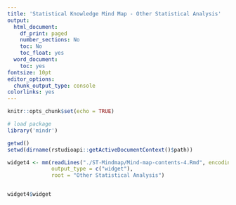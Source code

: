 ```yaml
---
title: 'Statistical Knowledge Mind Map - Other Statistical Analysis' 
output:
  html_document:
    df_print: paged
    number_sections: No
    toc: No
    toc_float: yes
  word_document:
    toc: yes
fontsize: 10pt
editor_options:
  chunk_output_type: console
colorlinks: yes
---
```


```r
knitr::opts_chunk$set(echo = TRUE)

# load package
library('mindr')

getwd()
setwd(dirname(rstudioapi::getActiveDocumentContext()$path)) 
```
 



```r
widget4 <- mm(readLines("./ST-Mindmap/Mind-map-contents-4.Rmd", encoding = "UTF-8"),
              output_type = c("widget"), 
              root = "Other Statistical Analysis")


widget4$widget
```